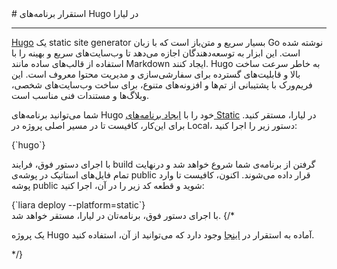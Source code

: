 
<Layout>
# استقرار برنامه‌های Hugo در لیارا
<hr className="mb-2" />
<a href="https://gohugo.io/" className="blue-link">Hugo</a> یک static site generator بسیار سریع و متن‌باز است که با زبان Go نوشته شده است. این ابزار به توسعه‌دهندگان اجازه می‌دهد تا وب‌سایت‌های سریع و بهینه را با استفاده از قالب‌های ساده مانند Markdown ایجاد کنند. Hugo به خاطر سرعت ساخت بالا و قابلیت‌های گسترده برای سفارشی‌سازی و مدیریت محتوا معروف است. این فریم‌ورک با پشتیبانی از تم‌ها و افزونه‌های متنوع، برای ساخت وب‌سایت‌های شخصی، وبلاگ‌ها و مستندات فنی مناسب است.







<div className="h-2" />

شما می‌توانید برنامه‌های Hugo خود را با <a href="../how-tos/create-app" className="blue-link">ایجاد برنامه‌های Static</a> در لیارا، مستقر کنید.
برای این‌کار، کافیست تا در مسیر اصلی پروژه در Local، دستور زیر را اجرا کنید:
<div className="h-2" />
<div dir='ltr'>
    <Highlight className="json">
        {`hugo`}
    </Highlight>
</div>
<div className="h-2" />

با اجرای دستور فوق، فرایند build گرفتن از برنامه‌ی شما شروع خواهد شد و درنهایت تمام فایل‌های استاتیک در پوشه‌ی <Important>public</Important> قرار داده می‌شوند.
اکنون، کافیست تا وارد پوشه public شوید و قطعه کد زیر را در آن، اجرا کنید:

<div className="h-2" />
<div dir='ltr'>
    <Highlight className="js">
        {`liara deploy --platform=static`}
    </Highlight>
</div>
<div className="h-2" />
با اجرای دستور فوق، برنامه‌تان در لیارا، مستقر خواهد شد.
{/* <Alert variant="success">
<p>
یک پروژه Hugo آماده به استقرار در <a href="https://github.com/liara-cloud/hapi-getting-started" className="blue-link">اینجا</a> وجود دارد که می‌توانید از آن، استفاده کنید.
</p>
</Alert> */}

</Layout>